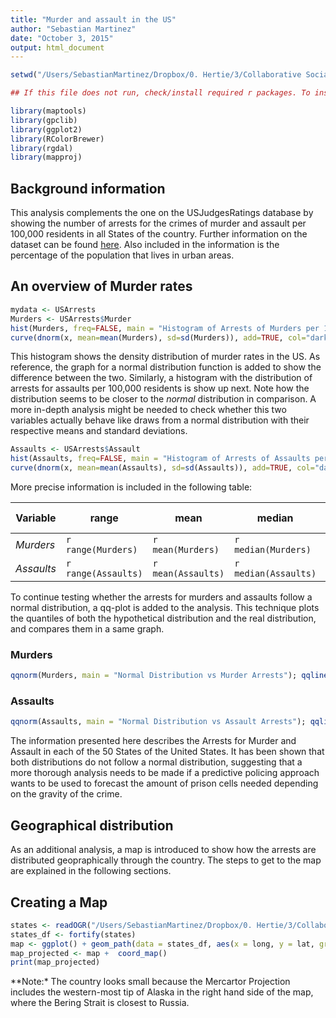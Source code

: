 ```yaml
---
title: "Murder and assault in the US"
author: "Sebastian Martinez"
date: "October 3, 2015"
output: html_document
---
```

```r

setwd("/Users/SebastianMartinez/Dropbox/0. Hertie/3/Collaborative Social Science Data Analysis/GitHub/repo1/analysis/Arrests")

## If this file does not run, check/install required r packages. To install the missing packages use the code provided in the r-file: in 'Arrests' folder called 'RpackagesInstall'.

library(maptools)
library(gpclib)
library(ggplot2)
library(RColorBrewer)
library(rgdal)
library(mapproj)

```

## Background information

This analysis complements the one on the USJudgesRatings database by showing the number of arrests for the crimes of murder and assault per 100,000 residents in all States of the country. Further information on the dataset can be found [here](https://stat.ethz.ch/R-manual/R-devel/library/datasets/html/USArrests.html). Also included in the information is the percentage of the population that lives in urban areas. 


## An overview of Murder rates

```r
mydata <- USArrests
Murders <- USArrests$Murder
hist(Murders, freq=FALSE, main = "Histogram of Arrests of Murders per 100,000 residents")
curve(dnorm(x, mean=mean(Murders), sd=sd(Murders)), add=TRUE, col="darkblue", lwd=2) 
```
This histogram shows the density distribution of murder rates in the US. As reference, the graph for a normal distribution function is added to show the difference between the two. Similarly, a histogram with the distribution of arrests for assaults per 100,000 residents is show up next. Note how the distribution seems to be closer to the _normal_ distribution in comparison. A more in-depth analysis might be needed to check whether this two variables actually behave like draws from a normal distribution with their respective means and standard deviations.
```r
Assaults <- USArrests$Assault
hist(Assaults, freq=FALSE, main = "Histogram of Arrests of Assaults per 100,000 residents")
curve(dnorm(x, mean=mean(Assaults), sd=sd(Assaults)), add=TRUE, col="darkblue", lwd=2) 
```


More precise information is included in the following table:

|Variable|range|mean|median|standard deviation|
|--------|------------|-----|----|------|------------------|
|*Murders* |`r range(Murders)` | `r mean(Murders)` | `r median(Murders)` |`r sd(Murders)`|
|*Assaults* | `r range(Assaults)` |`r mean(Assaults)`| `r median(Assaults)` |`r sd(Assaults)`|

To continue testing whether the arrests for murders and assaults follow a normal distribution, a qq-plot is added to the analysis. This technique plots the quantiles of both the hypothetical distribution and the real distribution, and compares them in a same graph. 

### Murders
```r
qqnorm(Murders, main = "Normal Distribution vs Murder Arrests"); qqline(Murders, col=2)
```

### Assaults
```r
qqnorm(Assaults, main = "Normal Distribution vs Assault Arrests"); qqline(Assaults, col=2)
```

The information presented here describes the Arrests for Murder and Assault in each of the 50 States of the United States. It has been shown that both distributions do not follow a normal distribution, suggesting that a more thorough analysis needs to be made if a predictive policing approach wants to be used to forecast the amount of prison cells needed depending on the gravity of the crime. 


## Geographical distribution
As an additional analysis, a map is introduced to show how the arrests are distributed geopraphically through the country. The steps to get to the map are explained in the following sections. 



## Creating a Map
```r
states <- readOGR("/Users/SebastianMartinez/Dropbox/0. Hertie/3/Collaborative Social Science Data Analysis/GitHub/repo1/analysis/Arrests/", "states")
states_df <- fortify(states)
map <- ggplot() + geom_path(data = states_df, aes(x = long, y = lat, group = group), color = 'black', fill = 'gray', size = .2)
map_projected <- map +  coord_map()
print(map_projected)
```
**Note:* The country looks small because the Mercartor Projection includes the western-most tip of Alaska in the right hand side of the map, where the Bering Strait is closest to Russia. 




